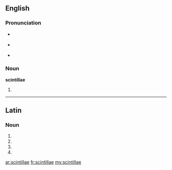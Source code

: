 ==English==

===Pronunciation===
* {{qualifier|[[w:Latin spelling and pronunciation|Latin]], [[ante]] 44–27 [[BC]]}} {{IPA|/skinˈtilːai/}}
* {{qualifier|Latin, [[post]] 44–27 BC}} {{IPA|/skinˈtilːɛː/}}
* {{a|UK}} {{IPA|/sɪnˈtɪlaɪ/}}

===Noun===
'''scintillae''' {{p}}

# {{plural of|scintilla|lang=en}}

----

==Latin==

===Noun===
{{la-noun-form|scintillae}}

# {{inflection of|scintilla||nom|p|lang=la}}
# {{inflection of|scintilla||gen|s|lang=la}}
# {{inflection of|scintilla||dat|s|lang=la}}
# {{inflection of|scintilla||voc|p|lang=la}}


[[ar:scintillae]]
[[fr:scintillae]]
[[my:scintillae]]